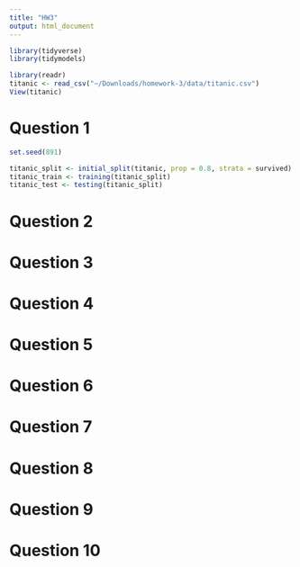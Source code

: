 ```yaml
---
title: "HW3"
output: html_document
---
```


``` r
library(tidyverse)
library(tidymodels)

library(readr)
titanic <- read_csv("~/Downloads/homework-3/data/titanic.csv")
View(titanic)
```
# Question 1

```r
set.seed(891)

titanic_split <- initial_split(titanic, prop = 0.8, strata = survived)
titanic_train <- training(titanic_split)
titanic_test <- testing(titanic_split)
```

# Question 2

# Question 3

# Question 4

# Question 5

# Question 6

# Question 7

# Question 8

# Question 9

# Question 10





